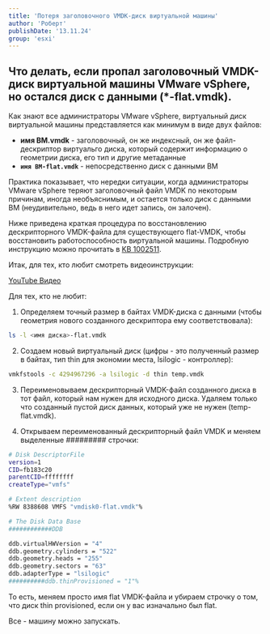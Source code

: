 ```yaml
---
title: 'Потеря заголовочного VMDK-диск виртуальной машины'
author: 'Роберт'
publishDate: '13.11.24'
group: 'esxi'
---
```


## Что делать, если пропал заголовочный VMDK-диск виртуальной машины VMware vSphere, но остался диск с данными (\*-flat.vmdk).

Как знают все администраторы VMware vSphere, виртуальный диск виртуальной машины представляется как минимум в виде двух файлов:

- **имя ВМ.vmdk** - заголовочный, он же индексный, он же файл-дескриптор виртуальго диска, который содержит информацию о геометрии диска, его тип и другие метаданные
- **`имя ВМ-flat.vmdk`** - непосредственно диск с данными ВМ

Практика показывает, что нередки ситуации, когда администраторы VMware vSphere теряют заголовочный файл VMDK по некоторым причинам, иногда необъяснимым, и остается только диск с данными ВМ (неудивительно, ведь в него идет запись, он залочен).

Ниже приведена краткая процедура по восстановлению дескрипторного VMDK-файла для существующего flat-VMDK, чтобы восстановить работоспособность виртуальной машины. Подробную инструкцию можно прочитать в [KB 1002511](http://kb.vmware.com/kb/1002511).

Итак, для тех, кто любит смотреть видеоинструкции:

[YouTube Видео](https://www.youtube.com/watch?v=FDdi5fvdeHw&t=41s)

Для тех, кто не любит:

1. Определяем точный размер в байтах VMDK-диска с данными (чтобы геометрия нового созданного дескриптора ему соответствовала):

```bash
ls -l <имя диска>-flat.vmdk
```

2. Создаем новый виртуальный диск (цифры - это полученный размер в байтах, тип thin для экономии места, lsilogic - контроллер):

```bash
vmkfstools -c 4294967296 -a lsilogic -d thin temp.vmdk
```

3. Переименовываем дескрипторный VMDK-файл созданного диска в тот файл, который нам нужен для исходного диска. Удаляем только что созданный пустой диск данных, который уже не нужен (temp-flat.vmdk).

4. Открываем переименованный дескрипторный файл VMDK и меняем выделенные ######### строчки:

```bash
# Disk DescriptorFile
version=1
CID=fb183c20
parentCID=ffffffff
createType="vmfs"

# Extent description
%RW 8388608 VMFS "vmdisk0-flat.vmdk"%

# The Disk Data Base
############DDB

ddb.virtualHWVersion = "4"
ddb.geometry.cylinders = "522"
ddb.geometry.heads = "255"
ddb.geometry.sectors = "63"
ddb.adapterType = "lsilogic"
##########ddb.thinProvisioned = "1"%
```

То есть, меняем просто имя flat VMDK-файла и убираем строчку о том, что диск thin provisioned, если он у вас изначально был flat.

Все - машину можно запускать.
